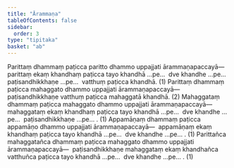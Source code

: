 ```yaml
---
title: "Ārammaṇa"
tableOfContents: false
sidebar:
  order: 3
type: "tipitaka"
basket: "ab"
---
```



<DynamicBreadcrumb />

<Division number="5">

<Paragraph number="1879">
Parittaṃ dhammaṃ paṭicca paritto dhammo uppajjati ārammaṇapaccayā—  parittaṃ ekaṃ khandhaṃ paṭicca tayo khandhā …pe…  dve khandhe …pe…  paṭisandhikkhaṇe …pe…  vatthuṃ paṭicca khandhā. (1)
</Paragraph>

<Paragraph number="1880">
Parittaṃ dhammaṃ paṭicca mahaggato dhammo uppajjati ārammaṇapaccayā—  paṭisandhikkhaṇe vatthuṃ paṭicca mahaggatā khandhā. (2)
</Paragraph>

<Paragraph number="1881">
Mahaggataṃ dhammaṃ paṭicca mahaggato dhammo uppajjati ārammaṇapaccayā—  mahaggataṃ ekaṃ khandhaṃ paṭicca tayo khandhā …pe…  dve khandhe …pe…  paṭisandhikkhaṇe …pe… . (1)
</Paragraph>

<Paragraph number="1882">
Appamāṇaṃ dhammaṃ paṭicca appamāṇo dhammo uppajjati ārammaṇapaccayā—  appamāṇaṃ ekaṃ khandhaṃ paṭicca tayo khandhā …pe…  dve khandhe …pe… . (1)
</Paragraph>

<Paragraph number="1883">
Parittañca mahaggatañca dhammaṃ paṭicca mahaggato dhammo uppajjati ārammaṇapaccayā—  paṭisandhikkhaṇe mahaggataṃ ekaṃ khandhañca vatthuñca paṭicca tayo khandhā …pe…  dve khandhe …pe… . (1)
</Paragraph>
</Division>